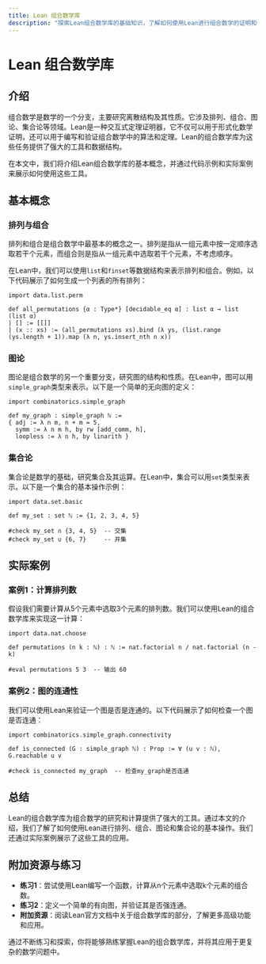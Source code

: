 ```yaml
---
title: Lean 组合数学库
description: "探索Lean组合数学库的基础知识，了解如何使用Lean进行组合数学的证明和计算。本文适合初学者，包含代码示例和实际案例。"
---
```


# Lean 组合数学库

## 介绍

组合数学是数学的一个分支，主要研究离散结构及其性质。它涉及排列、组合、图论、集合论等领域。Lean是一种交互式定理证明器，它不仅可以用于形式化数学证明，还可以用于编写和验证组合数学中的算法和定理。Lean的组合数学库为这些任务提供了强大的工具和数据结构。

在本文中，我们将介绍Lean组合数学库的基本概念，并通过代码示例和实际案例来展示如何使用这些工具。

## 基本概念

### 排列与组合

排列和组合是组合数学中最基本的概念之一。排列是指从一组元素中按一定顺序选取若干个元素，而组合则是指从一组元素中选取若干个元素，不考虑顺序。

在Lean中，我们可以使用`list`和`finset`等数据结构来表示排列和组合。例如，以下代码展示了如何生成一个列表的所有排列：

```lean
import data.list.perm

def all_permutations {α : Type*} [decidable_eq α] : list α → list (list α)
| [] := [[]]
| (x :: xs) := (all_permutations xs).bind (λ ys, (list.range (ys.length + 1)).map (λ n, ys.insert_nth n x))
```

### 图论

图论是组合数学的另一个重要分支，研究图的结构和性质。在Lean中，图可以用`simple_graph`类型来表示。以下是一个简单的无向图的定义：

```lean
import combinatorics.simple_graph

def my_graph : simple_graph ℕ :=
{ adj := λ n m, n + m = 5,
  symm := λ n m h, by rw [add_comm, h],
  loopless := λ n h, by linarith }
```

### 集合论

集合论是数学的基础，研究集合及其运算。在Lean中，集合可以用`set`类型来表示。以下是一个集合的基本操作示例：

```lean
import data.set.basic

def my_set : set ℕ := {1, 2, 3, 4, 5}

#check my_set ∩ {3, 4, 5}  -- 交集
#check my_set ∪ {6, 7}     -- 并集
```

## 实际案例

### 案例1：计算排列数

假设我们需要计算从5个元素中选取3个元素的排列数。我们可以使用Lean的组合数学库来实现这一计算：

```lean
import data.nat.choose

def permutations (n k : ℕ) : ℕ := nat.factorial n / nat.factorial (n - k)

#eval permutations 5 3  -- 输出 60
```

### 案例2：图的连通性

我们可以使用Lean来验证一个图是否是连通的。以下代码展示了如何检查一个图是否连通：

```lean
import combinatorics.simple_graph.connectivity

def is_connected (G : simple_graph ℕ) : Prop := ∀ (u v : ℕ), G.reachable u v

#check is_connected my_graph  -- 检查my_graph是否连通
```

## 总结

Lean的组合数学库为组合数学的研究和计算提供了强大的工具。通过本文的介绍，我们了解了如何使用Lean进行排列、组合、图论和集合论的基本操作。我们还通过实际案例展示了这些工具的应用。

## 附加资源与练习

- **练习1**：尝试使用Lean编写一个函数，计算从n个元素中选取k个元素的组合数。
- **练习2**：定义一个简单的有向图，并验证其是否强连通。
- **附加资源**：阅读Lean官方文档中关于组合数学库的部分，了解更多高级功能和应用。

通过不断练习和探索，你将能够熟练掌握Lean的组合数学库，并将其应用于更复杂的数学问题中。